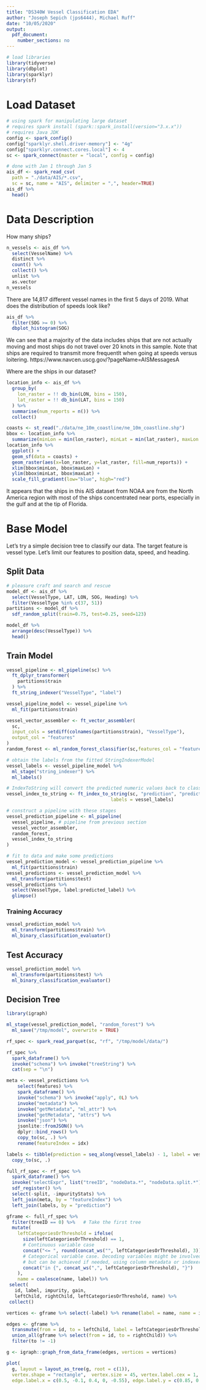 ```yaml
---
title: "DS340W Vessel Classification EDA"
author: "Joseph Sepich (jps6444), Michael Ruff"
date: "10/05/2020"
output:
  pdf_document:
    number_sections: no
---
```


```r
# load libraries
library(tidyverse)
library(dbplot)
library(sparklyr)
library(sf)
```

# Load Dataset

```r
# using spark for manipulating large dataset
# requires spark install (spark::spark_install(version="3.x.x"))
# requires Java JDK
config <- spark_config()
config["sparklyr.shell.driver-memory"] <- "4g"
config["sparklyr.connect.cores.local"] <- 4
sc <- spark_connect(master = "local", config = config)
```

```r
# done with Jan 1 through Jan 5
ais_df <- spark_read_csv(
  path = "./data/AIS/*.csv",
  sc = sc, name = "AIS", delimiter = ",", header=TRUE) 
ais_df %>%
  head()
```

# Data Description

How many ships?

```r
n_vessels <- ais_df %>%
  select(VesselName) %>%
  distinct %>%
  count() %>%
  collect() %>%
  unlist %>%
  as.vector
n_vessels
```

There are 14,817 different vessel names in the first 5 days of 2019. What does the distribution of speeds look like?

```r
ais_df %>%
  filter(SOG >= 0) %>%
  dbplot_histogram(SOG)
```

We can see that a majority of the data includes ships that are not actually moving and most ships do not travel over 20 knots in this sample. Note that ships are required to transmit more frequentlt when going at speeds versus loitering. https://www.navcen.uscg.gov/?pageName=AISMessagesA

Where are the ships in our dataset?

```r
location_info <- ais_df %>%
  group_by(
    lon_raster = !! db_bin(LON, bins = 150),
    lat_raster = !! db_bin(LAT, bins = 150)
  ) %>%
  summarise(num_reports = n()) %>%
  collect()
```

```r
coasts <- st_read("./data/ne_10m_coastline/ne_10m_coastline.shp")
bbox <- location_info %>%
  summarize(minLon = min(lon_raster), minLat = min(lat_raster), maxLon = max(lon_raster), maxLat = max(lat_raster))
location_info %>%
  ggplot() +
  geom_sf(data = coasts) +
  geom_raster(aes(x=lon_raster, y=lat_raster, fill=num_reports)) +
  xlim(bbox$minLon, bbox$maxLon) +
  ylim(bbox$minLat, bbox$maxLat) +
  scale_fill_gradient(low="blue", high="red")
```

It appears that the ships in this AIS dataset from NOAA are from the North America region with most of the ships concentrated near ports, especially in the gulf and at the tip of Florida.

# Base Model

Let's try a simple decision tree to classify our data. The target feature is vessel type. Let's limit our features to position data, speed, and heading.

## Split Data

```r
# pleasure craft and search and rescue
model_df <- ais_df %>%
  select(VesselType, LAT, LON, SOG, Heading) %>%
  filter(VesselType %in% c(37, 51))
partitions <- model_df %>%
  sdf_random_split(train=0.75, test=0.25, seed=123)
```

```r
model_df %>%
  arrange(desc(VesselType)) %>%
  head()
```

## Train Model

```r
vessel_pipeline <- ml_pipeline(sc) %>%
  ft_dplyr_transformer(
    partitions$train
  ) %>%
  ft_string_indexer("VesselType", "label")

vessel_pipeline_model <- vessel_pipeline %>%
  ml_fit(partitions$train)

vessel_vector_assembler <- ft_vector_assembler(
  sc, 
  input_cols = setdiff(colnames(partitions$train), "VesselType"), 
  output_col = "features"
)
random_forest <- ml_random_forest_classifier(sc,features_col = "features")

# obtain the labels from the fitted StringIndexerModel
vessel_labels <- vessel_pipeline_model %>%
  ml_stage("string_indexer") %>%
  ml_labels()

# IndexToString will convert the predicted numeric values back to class labels
vessel_index_to_string <- ft_index_to_string(sc, "prediction", "predicted_label", 
                                      labels = vessel_labels)

# construct a pipeline with these stages
vessel_prediction_pipeline <- ml_pipeline(
  vessel_pipeline, # pipeline from previous section
  vessel_vector_assembler, 
  random_forest,
  vessel_index_to_string
)

# fit to data and make some predictions
vessel_prediction_model <- vessel_prediction_pipeline %>%
  ml_fit(partitions$train)
vessel_predictions <- vessel_prediction_model %>%
  ml_transform(partitions$test)
vessel_predictions %>%
  select(VesselType, label:predicted_label) %>%
  glimpse()
```

### Training Accuracy

```r
vessel_prediction_model %>%
  ml_transform(partitions$train) %>%
  ml_binary_classification_evaluator()
```

## Test Accuracy

```r
vessel_prediction_model %>%
  ml_transform(partitions$test) %>%
  ml_binary_classification_evaluator()
```

## Decision Tree

```r
library(igraph)

ml_stage(vessel_prediction_model, "random_forest") %>% 
  ml_save("/tmp/model", overwrite = TRUE)

rf_spec <- spark_read_parquet(sc, "rf", "/tmp/model/data/")

rf_spec %>% 
  spark_dataframe() %>% 
  invoke("schema") %>% invoke("treeString") %>% 
  cat(sep = "\n")

meta <- vessel_predictions %>% 
    select(features) %>% 
    spark_dataframe() %>% 
    invoke("schema") %>% invoke("apply", 0L) %>% 
    invoke("metadata") %>% 
    invoke("getMetadata", "ml_attr") %>% 
    invoke("getMetadata", "attrs") %>% 
    invoke("json") %>%
    jsonlite::fromJSON() %>% 
    dplyr::bind_rows() %>% 
    copy_to(sc, .) %>%
    rename(featureIndex = idx)

labels <- tibble(prediction = seq_along(vessel_labels) - 1, label = vessel_labels) %>%
  copy_to(sc, .)

full_rf_spec <- rf_spec %>% 
  spark_dataframe() %>% 
  invoke("selectExpr", list("treeID", "nodeData.*", "nodeData.split.*")) %>% 
  sdf_register() %>% 
  select(-split, -impurityStats) %>% 
  left_join(meta, by = "featureIndex") %>% 
  left_join(labels, by = "prediction")

gframe <- full_rf_spec %>% 
  filter(treeID == 0) %>%   # Take the first tree
  mutate(
    leftCategoriesOrThreshold = ifelse(
      size(leftCategoriesOrThreshold) == 1,
      # Continuous variable case
      concat("<= ", round(concat_ws("", leftCategoriesOrThreshold), 3)),
      # Categorical variable case. Decoding variables might be involved
      # but can be achieved if needed, using column metadata or indexer labels
      concat("in {", concat_ws(",", leftCategoriesOrThreshold), "}")
    ),
    name = coalesce(name, label)) %>% 
 select(
   id, label, impurity, gain, 
   leftChild, rightChild, leftCategoriesOrThreshold, name) %>%
 collect()

vertices <- gframe %>% select(-label) %>% rename(label = name, name = id)

edges <- gframe %>%
  transmute(from = id, to = leftChild, label = leftCategoriesOrThreshold) %>% 
  union_all(gframe %>% select(from = id, to = rightChild)) %>% 
  filter(to != -1)

g <- igraph::graph_from_data_frame(edges, vertices = vertices)

plot(
  g, layout = layout_as_tree(g, root = c(1)),
  vertex.shape = "rectangle",  vertex.size = 45, vertex.label.cex = 1,
  edge.label.x = c(0.5, -0.1, 0.4, 0, -0.55), edge.label.y = c(0.85, 0.45, 0.05, -0.35, -0.75))
```




